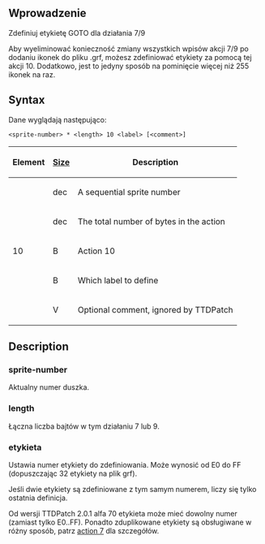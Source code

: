 
<!--{{-}}<br>{{ambox | text = w trakcie edycji.}}-->

==Wprowadzenie==
{{Page:pl/Extrazi/ottdp|0.6|2.5|ttdprev=2.0.1 alpha 49}}
Zdefiniuj etykietę GOTO dla działania 7/9

Aby wyeliminować konieczność zmiany wszystkich wpisów akcji 7/9 po dodaniu ikonek do pliku .grf, możesz zdefiniować etykiety za pomocą tej akcji 10. Dodatkowo, jest to jedyny sposób na pominięcie więcej niż 255 ikonek na raz.

== Syntax ==

Dane wyglądają następująco:

<pre><sprite-number> * <length> 10 <label> [<comment>]</pre>

{|
!Element  !![[en/GRFActionsDetailed|Size]] !! Description
|-
|<sprite-number> ||dec ||A sequential sprite number
|-
|<length> ||dec ||The total number of bytes in the action
|-
|10 ||B ||Action 10
|-
|<label> ||B ||Which label to define
|-
|<comment> || V ||Optional comment, ignored by TTDPatch
|}

== Description ==

=== sprite-number ===

Aktualny numer duszka.

=== length ===

Łączna liczba bajtów w tym działaniu 7 lub 9.

=== etykieta ===

Ustawia numer etykiety do zdefiniowania. Może wynosić od E0 do FF (dopuszczając 32 etykiety na plik grf).

Jeśli dwie etykiety są zdefiniowane z tym samym numerem, liczy się tylko ostatnia definicja.

{{Page:pl/Extrazi/ottdp|0.6|2.5|ttdprev=2.0.1 alpha 70}}
Od wersji TTDPatch 2.0.1 alfa 70 etykieta może mieć dowolny numer (zamiast tylko E0..FF). Ponadto zduplikowane etykiety są obsługiwane w różny sposób, patrz [[en/Action7#num-sprites|action 7]] dla szczegółów.